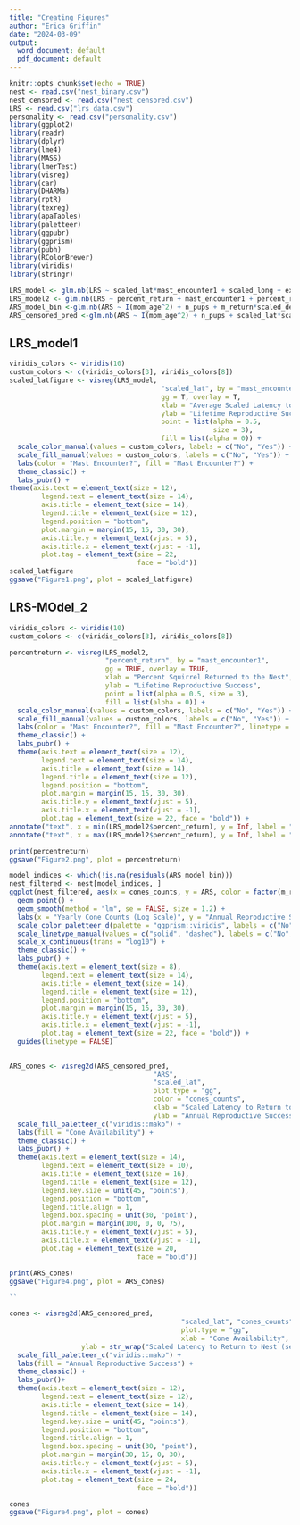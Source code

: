 ```yaml
---
title: "Creating Figures"
author: "Erica Griffin"
date: "2024-03-09"
output:
  word_document: default
  pdf_document: default
---
```


```r
knitr::opts_chunk$set(echo = TRUE)
nest <- read.csv("nest_binary.csv")
nest_censored <- read.csv("nest_censored.csv")
LRS <- read.csv("lrs_data.csv")
personality <- read.csv("personality.csv")
library(ggplot2)
library(readr)
library(dplyr)
library(lme4)
library(MASS)
library(lmerTest)
library(visreg)
library(car)
library(DHARMa)
library(rptR)
library(texreg)
library(apaTables)
library(paletteer)
library(ggpubr)
library(ggprism)
library(pubh)
library(RColorBrewer)
library(viridis)
library(stringr)
```

```r
LRS_model <- glm.nb(LRS ~ scaled_lat*mast_encounter1 + scaled_long + exp + + (1/observations), data = LRS) 
LRS_model2 <- glm.nb(LRS ~ percent_return + mast_encounter1 + percent_return*mast_encounter1 + scaled_long + exp +  (1/observations), data = LRS) 
ARS_model_bin <-glm.nb(ARS ~ I(mom_age^2) + n_pups + m_return*scaled_density + m_return*year + m_return*predator +  m_return*cones_counts + scaled_julian_date*year + scaled_julian_date*local.density  + (1/squirrel_id) + (1/observer) + (1/grid_year), data = nest)
ARS_censored_pred <-glm.nb(ARS ~ I(mom_age^2) + n_pups + scaled_lat*scaled_density + scaled_lat*year + scaled_lat*predator + scaled_lat*cones_counts + scaled_julian_date*yearn + scaled_julian_date*scaled_density + (1/squirrel_id) + (1/observer) + (1/grid_year), data = nest_censored)
```

## LRS_model1

```r
viridis_colors <- viridis(10)
custom_colors <- c(viridis_colors[3], viridis_colors[8])
scaled_latfigure <- visreg(LRS_model,
                                      "scaled_lat", by = "mast_encounter1",
                                      gg = T, overlay = T,
                                      xlab = "Average Scaled Latency to Return to Nest (seconds)",
                                      ylab = "Lifetime Reproductive Success",
                                      point = list(alpha = 0.5,
                                                   size = 3),
                                      fill = list(alpha = 0)) +
  scale_color_manual(values = custom_colors, labels = c("No", "Yes")) +
  scale_fill_manual(values = custom_colors, labels = c("No", "Yes")) +
  labs(color = "Mast Encounter?", fill = "Mast Encounter?") +
  theme_classic() +
  labs_pubr() + 
theme(axis.text = element_text(size = 12),
        legend.text = element_text(size = 14),
        axis.title = element_text(size = 14),
        legend.title = element_text(size = 12),
        legend.position = "bottom",
        plot.margin = margin(15, 15, 30, 30),
        axis.title.y = element_text(vjust = 5),
        axis.title.x = element_text(vjust = -1),
        plot.tag = element_text(size = 22,
                                face = "bold"))
scaled_latfigure
ggsave("Figure1.png", plot = scaled_latfigure)

```

## LRS-MOdel_2

```r
viridis_colors <- viridis(10)
custom_colors <- c(viridis_colors[3], viridis_colors[8])

percentreturn <- visreg(LRS_model2,
                        "percent_return", by = "mast_encounter1",
                        gg = TRUE, overlay = TRUE,
                        xlab = "Percent Squirrel Returned to the Nest",
                        ylab = "Lifetime Reproductive Success",
                        point = list(alpha = 0.5, size = 3),
                        fill = list(alpha = 0)) +
  scale_color_manual(values = custom_colors, labels = c("No", "Yes")) +
  scale_fill_manual(values = custom_colors, labels = c("No", "Yes")) +
  labs(color = "Mast Encounter?", fill = "Mast Encounter?", linetype = "Mast Encounter?") +
  theme_classic() +
  labs_pubr() +
  theme(axis.text = element_text(size = 12),
        legend.text = element_text(size = 14),
        axis.title = element_text(size = 14),
        legend.title = element_text(size = 12),
        legend.position = "bottom",
        plot.margin = margin(15, 15, 30, 30),
        axis.title.y = element_text(vjust = 5),
        axis.title.x = element_text(vjust = -1),
        plot.tag = element_text(size = 22, face = "bold")) +
annotate("text", x = min(LRS_model2$percent_return), y = Inf, label = "Less Attentive", vjust = -1.5, hjust = 0, size = 2) +
annotate("text", x = max(LRS_model2$percent_return), y = Inf, label = "More Attentive", vjust = -1.5, hjust = 1, size = 2)

print(percentreturn)
ggsave("Figure2.png", plot = percentreturn)


```

```r
model_indices <- which(!is.na(residuals(ARS_model_bin)))
nest_filtered <- nest[model_indices, ]
ggplot(nest_filtered, aes(x = cones_counts, y = ARS, color = factor(m_return), linetype = factor(m_return))) +
  geom_point() +
  geom_smooth(method = "lm", se = FALSE, size = 1.2) +
  labs(x = "Yearly Cone Counts (Log Scale)", y = "Annual Reproductive Success", color = "Did Squirrel Return to the Nest?", linetype = "Did Squirrel Return to the Nest?") +
  scale_color_paletteer_d(palette = "ggprism::viridis", labels = c("No", "Yes")) +
  scale_linetype_manual(values = c("solid", "dashed"), labels = c("No", "Yes")) +
  scale_x_continuous(trans = "log10") +
  theme_classic() +
  labs_pubr() + 
  theme(axis.text = element_text(size = 8),
        legend.text = element_text(size = 14),
        axis.title = element_text(size = 14),
        legend.title = element_text(size = 12),
        legend.position = "bottom",
        plot.margin = margin(15, 15, 30, 30),
        axis.title.y = element_text(vjust = 5),
        axis.title.x = element_text(vjust = -1),
        plot.tag = element_text(size = 22, face = "bold")) +
  guides(linetype = FALSE)
  
```


```r
ARS_cones <- visreg2d(ARS_censored_pred,
                                    "ARS",  
                                    "scaled_lat",
                                    plot.type = "gg",
                                    color = "cones_counts", 
                                    xlab = "Scaled Latency to Return to Nest (seconds)",
                                    ylab = "Annual Reproductive Success") +
  scale_fill_paletteer_c("viridis::mako") +
  labs(fill = "Cone Availability") +
  theme_classic() +
  labs_pubr() + 
  theme(axis.text = element_text(size = 14),
        legend.text = element_text(size = 10),
        axis.title = element_text(size = 16),
        legend.title = element_text(size = 12),
        legend.key.size = unit(45, "points"),
        legend.position = "bottom",
        legend.title.align = 1,
        legend.box.spacing = unit(30, "point"),
        plot.margin = margin(100, 0, 0, 75), 
        axis.title.y = element_text(vjust = 5),
        axis.title.x = element_text(vjust = -1),
        plot.tag = element_text(size = 20,
                                face = "bold"))

print(ARS_cones)
ggsave("Figure4.png", plot = ARS_cones)

``
```
```r
cones <- visreg2d(ARS_censored_pred,
                                           "scaled_lat", "cones_counts",
                                           plot.type = "gg",
                                           xlab = "Cone Availability",
                  ylab = str_wrap("Scaled Latency to Return to Nest (seconds)", width = 40)) +
  scale_fill_paletteer_c("viridis::mako") +
  labs(fill = "Annual Reproductive Success") +
  theme_classic() +
  labs_pubr()+ 
  theme(axis.text = element_text(size = 12),
        legend.text = element_text(size = 12),
        axis.title = element_text(size = 14),
        legend.title = element_text(size = 14),
        legend.key.size = unit(45, "points"),
        legend.position = "bottom",
        legend.title.align = 1,
        legend.box.spacing = unit(30, "point"),
        plot.margin = margin(30, 15, 0, 30), 
        axis.title.y = element_text(vjust = 5),
        axis.title.x = element_text(vjust = -1),
        plot.tag = element_text(size = 24,
                                face = "bold"))

cones
ggsave("Figure4.png", plot = cones)

```
